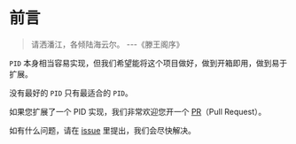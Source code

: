 # 前言

> 请洒潘江，各倾陆海云尔。  ---《滕王阁序》

`PID` 本身相当容易实现，但我们希望能将这个项目做好，做到开箱即用，做到易于扩展。

没有最好的 `PID` 只有最适合的 `PID`。

如果您扩展了一个 PID 实现，我们非常欢迎您开一个 [PR](https://github.com/xj63/PID)（Pull Request）。

如有什么问题，请在 [issue](https://github.com/xj63/PID/issues) 里提出，我们会尽快解决。
